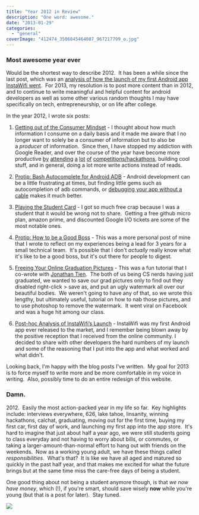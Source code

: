 ```yaml
---
title: "Year 2012 in Review"
description: "One word: awesome."
date: "2013-01-29"
categories: 
  - "general"
coverImage: "412474_3506845464087_967217799_o.jpg"
---
```


### Most awesome year ever

Would be the shortest way to describe 2012.  It has been a while since the last post, which was an [analysis of how the launch of my first Android app InstaWifi went](http://www.jessechen.net/blog/post-hoc-analysis-of-instawifis-launch/).  For 2013, my resolution is to post more content than in 2012, and to continue to write meaningful and helpful content for android developers as well as some other various random thoughts I may have specifically on tech, entrepreneurship, or on life after college.

In the year 2012, I wrote six posts:

1. [Getting out of the Consumer Mindset](http://www.jessechen.net/blog/getting-out-of-the-consumer-mindset/) - I thought about how much information I consume on a daily basis and it made me aware that I no longer want to solely be a consumer of information but to also be a _producer_ of information.  Since then, I have stopped my addiction with Google Reader, and over the course of the year have become more productive [by](https://www.facebook.com/jesselchen/timeline/story?ut=32&wstart=1317452400&wend=1320130799&hash=2549244804669&pagefilter=3&ustart=1) [attending](https://www.facebook.com/jesselchen/timeline/story?ut=32&wstart=1322726400&wend=1325404799&hash=2549269365283&pagefilter=3&ustart=1) [a](https://www.facebook.com/jesselchen/timeline/story?ut=32&wstart=1328083200&wend=1330588799&hash=2878227269025&pagefilter=3&ustart=1) [lot](https://www.facebook.com/jesselchen/timeline/story?ut=32&wstart=1330588800&wend=1333263599&hash=3156775512557&pagefilter=3&ustart=1) [of](https://www.facebook.com/jesselchen/timeline/story?ut=32&wstart=1322726400&wend=1325404799&hash=3911889789942&pagefilter=3&ustart=1) [competitions/hackathons](https://www.facebook.com/jesselchen/timeline/story?ut=32&wstart=1333263600&wend=1335855599&hash=3339662084607&pagefilter=3&ustart=1), building cool stuff, and in general, doing a lot more write actions instead of reads.
2. [Protip: Bash Autocomplete for Android ADB](http://www.jessechen.net/blog/protip-bash-autocomplete-for-android-adb/) - Android development can be a little frustrating at times, but finding little gems such as autocompletion of adb commands, or [debugging your app without a cable](http://www.jessechen.net/blog/debugging-your-android-app-wirelessly-on-an-android-smartphone/) makes it much better.
    
3. [Playing the Student Card](http://www.jessechen.net/blog/playing-the-student-card/) - I got so much free crap because I was a student that it would be wrong not to share.  Getting a free github micro plan, amazon prime, and discounted Google I/O tickets are some of the most notable ones.
    
4. [Protip: How to be a Good Boss](http://www.jessechen.net/blog/protip-how-to-be-a-good-boss/) - This was a more personal post of mine that I wrote to reflect on my experiences being a lead for 3 years for a small technical team.  It's possible that I don't _actually_ really know what it's like to be a good boss, but it's out there for people to digest.
    
5. [Freeing Your Online Graduation Pictures](http://www.jessechen.net/blog/freeing-your-online-graduation-pictures/) - This was a fun tutorial that I co-wrote with [Jonathan Tien](http://www.ocf.berkeley.edu/~jotien/portfolio/).  The both of us being CS nerds having just graduated, we wanted to save our grad pictures only to find out they disabled right-click > save as, and put an ugly watermark all over our beautiful bodies.  We weren't going to have any of that, so we wrote this lengthy, but ultimately useful, tutorial on how to nab those pictures, and to use photoshop to remove the watermark.  It went viral on Facebook and was a huge hit among our class.
    
6. [Post-hoc Analysis of InstaWifi’s Launch](http://www.jessechen.net/blog/post-hoc-analysis-of-instawifis-launch/) - InstaWifi was my first Android app ever released to the market, and I remember being blown away by the positive reception that I received from the online community. I decided to share with other developers the hard numbers of my launch and some of the reasoning that I put into the app and what worked and what didn't.
    

Looking back, I'm happy with the blog posts I've written.  My goal for 2013 is to force myself to write more and be more comfortable in my voice in writing.  Also, possibly time to do an entire redesign of this website.

### Damn.

2012\.  Easily the most action-packed year in my life so far.  Key highlights include: interviews everywhere, 626, lake tahoe, linsanity, winning hackathons, calchat, graduating, moving out for the first time, buying my first car, first day of work, and launching my first app into the app store.  It's hard to imagine that just about half a year ago, we were still students going to class everyday and not having to worry about bills, or commutes, or taking a larger-amount-than-normal effort to hang out with friends on the weekends.  Now as a working young adult, we have these things called _responsibilities_.  What's that?  It is like we have all aged and matured so quickly in the past half year, and that makes me excited for what the future brings but at the same time miss the care-free days of being a student.

One good thing about not being a student anymore though, is that _we now have money_, which (!), if you're smart, should save wisely **now** while you're young (but that is a post for later).  Stay tuned.

![](images/36el9h.jpg)
